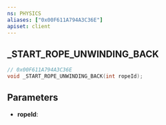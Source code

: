 ```yaml
---
ns: PHYSICS
aliases: ["0x00F611A794A3C36E"]
apiset: client
---
```

## _START_ROPE_UNWINDING_BACK

```c
// 0x00F611A794A3C36E
void _START_ROPE_UNWINDING_BACK(int ropeId);
```


## Parameters
* **ropeId**: